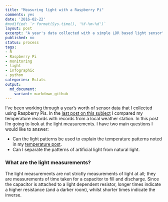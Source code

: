 ```yaml
---
title: "Measuring light with a Raspberry Pi"
comments: yes
date: '2016-02-22'
#modified: `r format(Sys.time(), '%Y-%m-%d')`
layout: post
excerpt: "A year's data collected with a simple LDR based light sensor"
published: no
status: process
tags:
- R
- Raspberry Pi
- monitoring
- light
- infographic
- python
categories: Rstats
output:
  md_document:
    variant: markdown_github
---
```



I've been working through a year's worth of sensor data that I collected using Raspberry Pis.
In the [last post on this subject](../infographic2/) I compared my temperature records with records from a local weather station.
In this post I'm going to look at the light measurements.
I have two main questions I would like to answer:

* Can the light patterns be used to explain the temperature patterns noted in my [temperature post](../infographic2/).
* Can I separate the patterns of artificial light from natural light.

### What are the light measurements?

The light measurements are not strictly measurements of light at all; they are measurements of time taken for a capacitor to fill and discharge. Since the capacitor is attached to a light dependent resistor, longer times indicate a higher resistance (and a darker room), whilst shorter times indicate the inverse.

